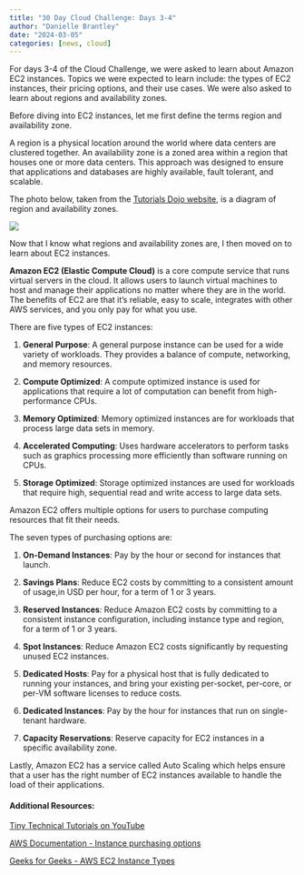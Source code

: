 ```yaml
---
title: "30 Day Cloud Challenge: Days 3-4"
author: "Danielle Brantley"
date: "2024-03-05"
categories: [news, cloud]
---
```


For days 3-4 of the Cloud Challenge, we were asked to learn about Amazon EC2 instances. Topics we were expected to learn include: the types of EC2 instances, their pricing options, and their use cases. We were also asked to learn about regions and availability zones. 

Before diving into EC2 instances, let me first define the terms region and availability zone.

A region is a physical location around the world where data centers are clustered together. An availability zone is a zoned area within a region that houses one or more data centers. This approach was designed to ensure that applications and databases are highly available, fault tolerant, and scalable. 

The photo below, taken from the [Tutorials Dojo website](https://tutorialsdojo.com/aws-global-infrastructure/){target="_blank"}, is a diagram of region and availability zones.

![](aws_region.png)

Now that I know what regions and availability zones are, I then moved on to learn about EC2 instances. 

**Amazon EC2 (Elastic Compute Cloud)** is a core compute service that runs virtual servers in the cloud. It allows users to launch virtual machines to host and manage their applications no matter where they are in the world. The benefits of EC2 are that it's reliable, easy to scale, integrates with other AWS services, and you only pay for what you use.

There are five types of EC2 instances:

1. **General Purpose**: A general purpose instance can be used for a wide variety of workloads. They provides a balance of compute, networking, and memory resources.

2. **Compute Optimized**: A compute optimized instance is used for applications that require a lot of computation can benefit from high-performance CPUs.

3. **Memory Optimized**: Memory optimized instances are for workloads that process large data sets in memory.

4. **Accelerated Computing**: Uses hardware accelerators to perform tasks such as graphics processing more efficiently than software running on CPUs.

5. **Storage Optimized**: Storage optimized instances are used for workloads that require high, sequential read and write access to large data sets. 


Amazon EC2 offers multiple options for users to purchase computing resources that fit their needs. 

The seven types of purchasing options are:

1. **On-Demand Instances**: Pay by the hour or second for instances that launch.

2. **Savings Plans**: Reduce EC2 costs by committing to a consistent amount of usage,in USD per hour, for a term of 1 or 3 years.

3. **Reserved Instances**: Reduce Amazon EC2 costs by committing to a consistent instance configuration, including instance type and region, for a term of 1 or 3 years.

4. **Spot Instances**: Reduce Amazon EC2 costs significantly by requesting unused EC2 instances.

5. **Dedicated Hosts**: Pay for a physical host that is fully dedicated to running your instances, and bring your existing per-socket, per-core, or per-VM software licenses to reduce costs.

6. **Dedicated Instances**: Pay by the hour for instances that run on single-tenant hardware.

7. **Capacity Reservations**: Reserve capacity for EC2 instances in a specific availability zone.


Lastly, Amazon EC2 has a service called Auto Scaling which helps ensure that a user has the right number of EC2 instances available to handle the load of their applications.





#### **Additional Resources**: 

[Tiny Technical Tutorials on YouTube](https://www.youtube.com/watch?v=eaicwmnSdCs&list=PLwyXYwu8kL0wg9R_VMeXy0JiK5_c70IrV&index=6){target="_blank"}

[AWS Documentation - Instance purchasing options](https://docs.aws.amazon.com/AWSEC2/latest/UserGuide/instance-purchasing-options.html){target="_blank"}

[Geeks for Geeks - AWS EC2 Instance Types](https://www.geeksforgeeks.org/amazon-ec2-instance-types/){target="_blank"}


 